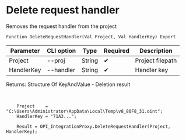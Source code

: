 ﻿---
sidebar_position: 4
---


# Delete request handler
 Removes the request handler from the project



`Function DeleteRequestHandler(Val Project, Val HandlerKey) Export`

  | Parameter | CLI option | Type | Required | Description |
  |-|-|-|-|-|
  | Project | --proj | String | &#x2714; | Project filepath |
  | HandlerKey | --handler | String | &#x2714; | Handler key |

  
  Returns:  Structure Of KeyAndValue - Deletion result

<br/>




```bsl title="1C:Enterprise/OneScript code example"
    Project    = "C:\Users\Administrator\AppData\Local\Temp\v8_80F8_31.oint";
    HandlerKey = "71A3...";

    Result = OPI_IntegrationProxy.DeleteRequestHandler(Project, HandlerKey);
```
 





